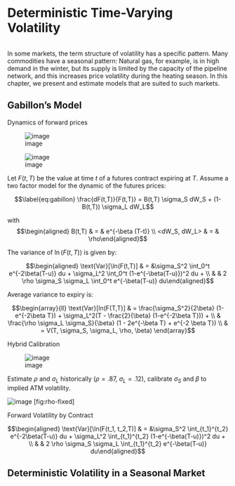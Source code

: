 # Deterministic Time-Varying Volatility

```r
```

In some markets, the term structure of volatility has a specific
pattern. Many commodities have a seasonal pattern: Natural gas, for
example, is in high demand in the winter, but its supply is limited by
the capacity of the pipeline network, and this increases price
volatility during the heating season. In this chapter, we present and
estimate models that are suited to such markets.

## Gabillon’s Model

Dynamics of forward prices

![image](Graphics/wti-fwd-surface){width=".9\textwidth"}

![image](Graphics/wti-fwd-surface)

Let $F(t, T)$ be the value at time $t$ of a futures contract expiring at
$T$. Assume a two factor model for the dynamic of the futures prices:

$$\label{eq:gabillon}
\frac{dF(t,T)}{F(t,T)} = B(t,T) \sigma_S dW_S + (1-B(t,T)) \sigma_L dW_L$$

with $$\begin{aligned}
B(t,T) & = & e^{-\beta (T-t)} \\
<dW_S, dW_L> & = & \rho\end{aligned}$$

The variance of $\ln(F(t,T))$ is given by:

$$\begin{aligned}
\text{Var}[\ln(F(t,T)] & = &\sigma_S^2 \int_0^t e^{-2\beta(T-u)} du + \sigma_L^2 \int_0^t (1-e^{-\beta(T-u)})^2 du + \\
& & 2 \rho \sigma_S \sigma_L \int_0^t e^{-\beta(T-u)} du\end{aligned}$$

Average variance to expiry is:

$$\begin{array}{ll}
\text{Var}[ln(F(T,T)] & = \frac{\sigma_S^2}{2\beta} (1-e^{-2\beta T}) + \sigma_L^2(T - \frac{2}{\beta} (1-e^{-2\beta T})) + \\
& \frac{\rho \sigma_L \sigma_S}{\beta} (1 - 2e^{-\beta T} + e^{-2 \beta T}) \\
& = V(T, \sigma_S, \sigma_L, \rho, \beta)
\end{array}$$

Hybrid Calibration

![image](Graphics/wti-atm-fit-fixed){width=".7\textwidth"}

Estimate $\rho$ and $\sigma_L$ historically ($\rho = .87$,
$\sigma_L = .12$), calibrate $\sigma_S$ and $\beta$ to implied ATM
volatility.

![image](Graphics/wti-atm-fit-fixed) \[fig:rho-fixed\]

Forward Volatility by Contract

$$\begin{aligned}
\text{Var}[\ln(F(t_1, t_2,T)] & = &\sigma_S^2 \int_{t_1}^{t_2} e^{-2\beta(T-u)} du + \sigma_L^2 \int_{t_1}^{t_2} (1-e^{-\beta(T-u)})^2 du + \\
& & 2 \rho \sigma_S \sigma_L \int_{t_1}^{t_2} e^{-\beta(T-u)} du\end{aligned}$$

## Deterministic Volatility in a Seasonal Market
